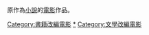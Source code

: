 {{Catnav|頁面分類|…|作品|作品的主題|改編作品|跨媒體製作}}
{{Catnav|頁面分類|…|商業|产业|娱乐|跨媒體製作}}
{{Catnav|頁面分類|…|传播学|媒体|大眾媒體|跨媒體製作}}

{{seealso|Category:被改編成電影的小說}}

原作為[[小說|小說]]的[[電影|電影]]作品。

[[Category:書籍改編電影|Category:書籍改編電影]]
[[Category:小說改編作品|*]]
[[Category:文學改編電影|Category:文學改編電影]]